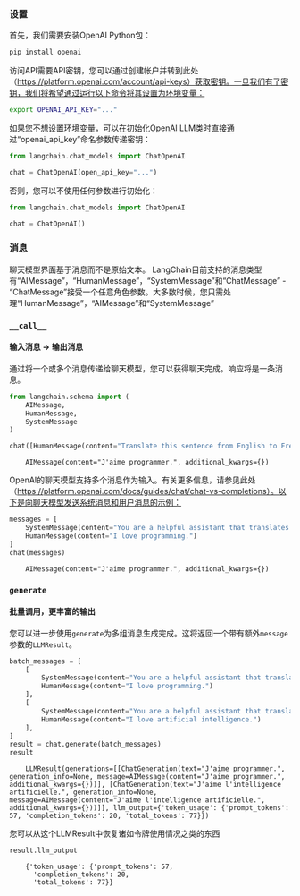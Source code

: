 ### 设置

首先，我们需要安装OpenAI Python包：

```bash
pip install openai
```

访问API需要API密钥，您可以通过创建帐户并转到此处（https://platform.openai.com/account/api-keys）获取密钥。一旦我们有了密钥，我们将希望通过运行以下命令将其设置为环境变量：

```bash
export OPENAI_API_KEY="..."
```
如果您不想设置环境变量，可以在初始化OpenAI LLM类时直接通过“openai_api_key”命名参数传递密钥：

```python
from langchain.chat_models import ChatOpenAI

chat = ChatOpenAI(open_api_key="...")
```

否则，您可以不使用任何参数进行初始化：
```python
from langchain.chat_models import ChatOpenAI

chat = ChatOpenAI()
```

### 消息

聊天模型界面基于消息而不是原始文本。
LangChain目前支持的消息类型有“AIMessage”，“HumanMessage”，“SystemMessage”和“ChatMessage” - “ChatMessage”接受一个任意角色参数。大多数时候，您只需处理“HumanMessage”，“AIMessage”和“SystemMessage”

### `__call__`
#### 输入消息 -> 输出消息

通过将一个或多个消息传递给聊天模型，您可以获得聊天完成。响应将是一条消息。

```python
from langchain.schema import (
    AIMessage,
    HumanMessage,
    SystemMessage
)

chat([HumanMessage(content="Translate this sentence from English to French: I love programming.")])
```

<CodeOutputBlock lang="python">

```
    AIMessage(content="J'aime programmer.", additional_kwargs={})
```

</CodeOutputBlock>

OpenAI的聊天模型支持多个消息作为输入。有关更多信息，请参见此处（https://platform.openai.com/docs/guides/chat/chat-vs-completions）。以下是向聊天模型发送系统消息和用户消息的示例：


```python
messages = [
    SystemMessage(content="You are a helpful assistant that translates English to French."),
    HumanMessage(content="I love programming.")
]
chat(messages)
```

<CodeOutputBlock lang="python">

```
    AIMessage(content="J'aime programmer.", additional_kwargs={})
```

</CodeOutputBlock>

### `generate`
#### 批量调用，更丰富的输出

您可以进一步使用`generate`为多组消息生成完成。这将返回一个带有额外`message`参数的`LLMResult`。

```python
batch_messages = [
    [
        SystemMessage(content="You are a helpful assistant that translates English to French."),
        HumanMessage(content="I love programming.")
    ],
    [
        SystemMessage(content="You are a helpful assistant that translates English to French."),
        HumanMessage(content="I love artificial intelligence.")
    ],
]
result = chat.generate(batch_messages)
result
```

<CodeOutputBlock lang="python">

```
    LLMResult(generations=[[ChatGeneration(text="J'aime programmer.", generation_info=None, message=AIMessage(content="J'aime programmer.", additional_kwargs={}))], [ChatGeneration(text="J'aime l'intelligence artificielle.", generation_info=None, message=AIMessage(content="J'aime l'intelligence artificielle.", additional_kwargs={}))]], llm_output={'token_usage': {'prompt_tokens': 57, 'completion_tokens': 20, 'total_tokens': 77}})
```

</CodeOutputBlock>

您可以从这个LLMResult中恢复诸如令牌使用情况之类的东西


```python
result.llm_output
```

<CodeOutputBlock lang="python">

```
    {'token_usage': {'prompt_tokens': 57,
      'completion_tokens': 20,
      'total_tokens': 77}}
```

</CodeOutputBlock>

